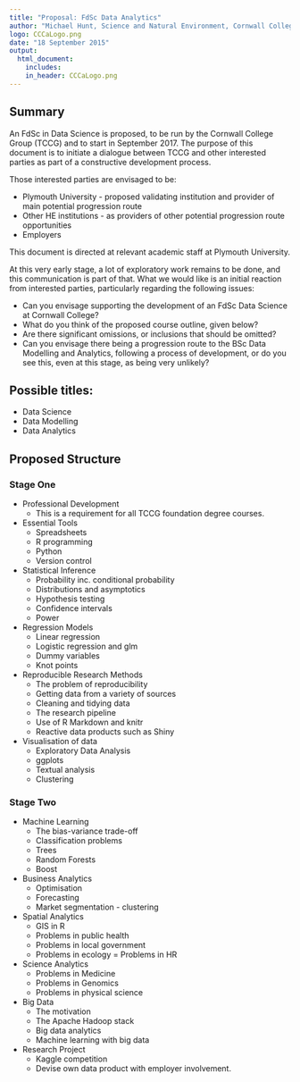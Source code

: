 ```yaml
---
title: "Proposal: FdSc Data Analytics"
author: "Michael Hunt, Science and Natural Environment, Cornwall College"
logo: CCCaLogo.png
date: "18 September 2015"
output: 
  html_document:
    includes:
    in_header: CCCaLogo.png
---
```



## Summary

An FdSc in Data Science is proposed, to be run by the Cornwall College Group (TCCG) and to start in September 2017. The purpose of this document is to initiate a dialogue between TCCG and other interested parties as part of a constructive development process.

Those interested parties are envisaged to be:

* Plymouth University - proposed validating institution and provider of main potential progression route
* Other HE institutions - as providers of other potential progression route opportunities
* Employers

This document is directed at relevant academic staff at Plymouth University.

At this very early stage, a lot of exploratory work remains to be done, and this communication is part of that. What we would like is an initial reaction from interested parties, particularly regarding the following issues:

* Can you envisage supporting the development of an FdSc Data Science at Cornwall College?
* What do you think of the proposed course outline, given below?
* Are there significant omissions, or inclusions that should be omitted?
* Can you envisage there being a progression route to the BSc Data Modelling and Analytics, following a process of development, or do you see this, even at this stage, as being very unlikely?

## Possible titles:  

* Data Science
* Data Modelling
* Data Analytics

## Proposed Structure

### Stage One

* Professional Development
    + This is a requirement for all TCCG foundation degree courses.
* Essential Tools
    + Spreadsheets
    + R programming
    + Python
    + Version control
* Statistical Inference
    + Probability inc. conditional probability
    + Distributions and asymptotics
    + Hypothesis testing
    + Confidence intervals
    + Power
* Regression Models
    + Linear regression
    + Logistic regression and glm
    + Dummy variables
    + Knot points
* Reproducible Research Methods
    + The problem of reproducibility
    + Getting data from a variety of sources
    + Cleaning and tidying data
    + The research pipeline
    + Use of R Markdown and knitr
    + Reactive data products such as Shiny
* Visualisation of data
    + Exploratory Data Analysis
    + ggplots
    + Textual analysis
    + Clustering

### Stage Two

* Machine Learning
    + The bias-variance trade-off
    + Classification problems
    + Trees
    + Random Forests
    + Boost
* Business Analytics
    + Optimisation
    + Forecasting
    + Market segmentation - clustering
* Spatial Analytics
    + GIS in R
    + Problems in public health
    + Problems in local government
    + Problems in ecology
    = Problems in HR
* Science Analytics
    + Problems in Medicine
    + Problems in Genomics
    + Problems in physical science
* Big Data
    + The motivation
    + The Apache Hadoop stack
    + Big data analytics
    + Machine learning with big data
* Research Project
    + Kaggle competition
    + Devise own data product with employer involvement.
